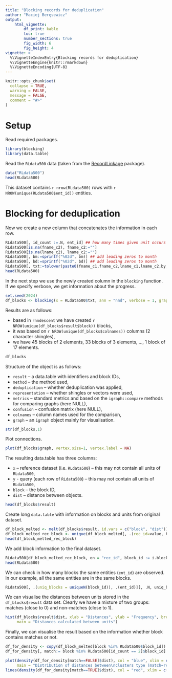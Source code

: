 ```yaml
---
title: "Blocking records for deduplication"
author: "Maciej Beręsewicz"
output: 
    html_vignette:
        df_print: kable
        toc: true
        number_sections: true
        fig_width: 6
        fig_height: 4
vignette: >
  %\VignetteIndexEntry{Blocking records for deduplication}
  %\VignetteEngine{knitr::rmarkdown}
  %\VignetteEncoding{UTF-8}
---
```


```r
knitr::opts_chunk$set(
  collapse = TRUE,
  warning = FALSE,
  message = FALSE,
  comment = "#>"
)
```

# Setup

Read required packages.

```r
library(blocking)
library(data.table)
```

Read the `RLdata500` data (taken from the [RecordLinkage](https://CRAN.R-project.org/package=RecordLinkage) package).

```r
data("RLdata500")
head(RLdata500)
```
This dataset contains `r nrow(RLdata500)` rows with `r NROW(unique(RLdata500$ent_id))` entities.

# Blocking for deduplication

Now we create a new column that concatenates the information in each row. 

```r
RLdata500[, id_count :=.N, ent_id] ## how many times given unit occurs
RLdata500[is.na(fname_c2), fname_c2:=""]
RLdata500[is.na(lname_c2), lname_c2:=""]
RLdata500[, bm:=sprintf("%02d", bm)] ## add leading zeros to month
RLdata500[, bd:=sprintf("%02d", bd)] ## add leading zeros to month
RLdata500[, txt:=tolower(paste0(fname_c1,fname_c2,lname_c1,lname_c2,by,bm,bd))]
head(RLdata500)
```

In the next step we use the newly created column in the `blocking` function. If we specify verbose, we get information about the progress.

```r
set.seed(2024)
df_blocks <- blocking(x = RLdata500$txt, ann = "nnd", verbose = 1, graph = TRUE)
```

Results are as follows:

+ based in `rnndescent` we have created `r NROW(unique(df_blocks$result$block))` blocks,
+ it was based on `r NROW(unique(df_blocks$colnames))` columns (2 character shingles),
+ we have 45 blocks of 2 elements, 33 blocks of 3 elements, ..., 1 block of 17 elements.

```r
df_blocks
```

Structure of the object is as follows:

+ `result` -- a data.table with identifiers and block IDs,
+ `method` -- the method used,
+ `deduplication` -- whether deduplication was applied,
+ `representation` -- whether shingles or vectors were used,
+ `metrics` -- standard metrics and based on the `igraph::compare` methods for comparing graphs (here NULL),
+ `confusion` -- confusion matrix (here NULL),
+ `colnames` -- column names used for the comparison,
+ `graph` -- an `igraph` object mainly for visualisation.

```r
str(df_blocks,1)
```
Plot connections.

```r
plot(df_blocks$graph, vertex.size=1, vertex.label = NA)
```

The resulting data.table has three columns:

+ `x` -- reference dataset (i.e. `RLdata500`) -- this may not contain all units of `RLdata500`,
+ `y` - query (each row of `RLdata500`) -- this may not contain all units of `RLdata500`,
+ `block` -- the block ID,
+ `dist` -- distance between objects.

```r
head(df_blocks$result)
```

Create long `data.table` with information on blocks and units from original dataset.

```r
df_block_melted <- melt(df_blocks$result, id.vars = c("block", "dist"))
df_block_melted_rec_block <- unique(df_block_melted[, .(rec_id=value, block)])
head(df_block_melted_rec_block)
```

We add block information to the final dataset.

```r
RLdata500[df_block_melted_rec_block, on = "rec_id", block_id := i.block]
head(RLdata500)
```

We can check in how many blocks the same entities (`ent_id`) are observed. In our example, all the same entities are in the same blocks. 

```r
RLdata500[, .(uniq_blocks = uniqueN(block_id)), .(ent_id)][, .N, uniq_blocks]
```

We can visualise the distances between units stored in the `df_blocks$result` data set. Clearly we have a mixture of two groups: matches (close to 0) and non-matches (close to 1). 

```r
hist(df_blocks$result$dist, xlab = "Distances", ylab = "Frequency", breaks = "fd",
     main = "Distances calculated between units")
```

Finally, we can visualise the result based on the information whether block contains matches or not.

```r
df_for_density <- copy(df_block_melted[block %in% RLdata500$block_id])
df_for_density[, match:= block %in% RLdata500[id_count == 2]$block_id]

plot(density(df_for_density[match==FALSE]$dist), col = "blue", xlim = c(0, 0.8), 
     main = "Distribution of distances between\nclusters type (match=red, non-match=blue)")
lines(density(df_for_density[match==TRUE]$dist), col = "red", xlim = c(0, 0.8))
```


